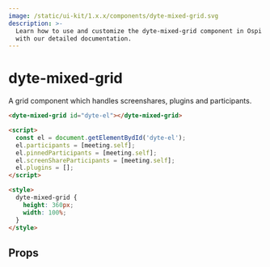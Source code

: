 ```yaml
---
image: /static/ui-kit/1.x.x/components/dyte-mixed-grid.svg
description: >-
  Learn how to use and customize the dyte-mixed-grid component in Ospi's UI Kit
  with our detailed documentation.
---
```


# dyte-mixed-grid

A grid component which handles screenshares, plugins and participants.

```html
<dyte-mixed-grid id="dyte-el"></dyte-mixed-grid>

<script>
  const el = document.getElementBydId('dyte-el');
  el.participants = [meeting.self];
  el.pinnedParticipants = [meeting.self];
  el.screenShareParticipants = [meeting.self];
  el.plugins = [];
</script>

<style>
  dyte-mixed-grid {
    height: 360px;
    width: 100%;
  }
</style>
```

## Props

<PropsTable of="dyte-mixed-grid" />

<head>
  <title>UI Kit dyte-mixed-grid</title>
</head>
